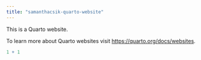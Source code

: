 ```yaml
---
title: "samanthacsik-quarto-website"
---
```


This is a Quarto website.

To learn more about Quarto websites visit <https://quarto.org/docs/websites>.

```r
1 + 1
```
